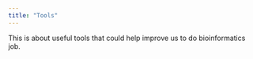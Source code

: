```yaml
---
title: "Tools"
---
```



This is about useful tools that could help improve us to do bioinformatics job.